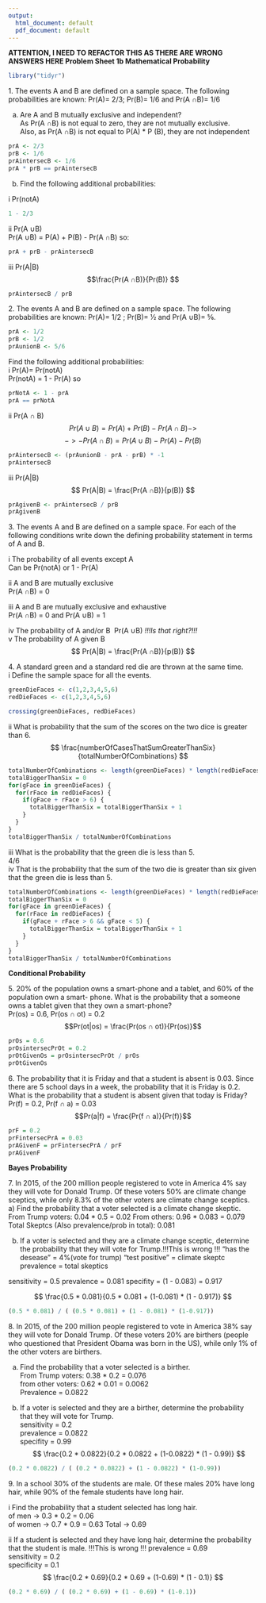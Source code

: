 ```yaml
---
output:
  html_document: default
  pdf_document: default
---
```

**ATTENTION, I NEED TO REFACTOR THIS AS THERE ARE WRONG ANSWERS HERE
Problem Sheet 1b
Mathematical Probability**
```r
library("tidyr")
```
1\. The events A and B are defined on a sample space. The following probabilities are known: Pr(A)=
2/3; Pr(B)= 1/6 and Pr(A ∩B)= 1/6

a) Are A and B mutually exclusive and independent?  
As Pr(A ∩B) is not equal to zero, they are not mutually exclusive.  
Also, as Pr(A ∩B) is not equal to P(A) * P (B), they are not independent
```r
prA <- 2/3
prB <- 1/6
prAintersecB <- 1/6
prA * prB == prAintersecB
```
b) Find the following additional probabilities:
  
i Pr(notA)  
```r
1 - 2/3
```

ii Pr(A ∪B)    
Pr(A ∪B) = P(A) + P(B) - Pr(A ∩B) so:
```r
prA + prB - prAintersecB
```


iii Pr(A\|B)  
$$\frac{Pr(A ∩B)}{Pr(B)} $$
```r
prAintersecB / prB
```
      
2\. The events A and B are defined on a sample space. The following probabilities are known: Pr(A)=
1/2 ; Pr(B)= 1⁄2 and Pr(A ∪B)= 5⁄6.
```r
prA <- 1/2
prB <- 1/2
prAunionB <- 5/6
```
Find the following additional probabilities:  
i Pr(A)= Pr(notA)  
Pr(notA) = 1 - Pr(A) so
```r
prNotA <- 1 - prA 
prA == prNotA
```

ii Pr(A ∩ B)  
$$Pr(A ∪B) = Pr(A) + Pr(B) - Pr(A ∩B) -> $$
$$ -> - Pr(A ∩B) = Pr(A ∪B) - Pr(A) - Pr(B) $$
```r
prAintersecB <- (prAunionB - prA - prB) * -1
prAintersecB
```
iii Pr(A\|B)
$$ Pr(A|B) =  \frac{Pr(A ∩B)}{p(B)} $$
```r
prAgivenB <- prAintersecB / prB
prAgivenB
```  
  
3\. The events A and B are defined on a sample space. For each of the following conditions write down the defining probability statement in terms of A and B.

i The probability of all events except A  
Can be Pr(notA) or 1 - Pr(A)  

ii A and B are mutually exclusive  
Pr(A ∩B) = 0  

iii A and B are mutually exclusive and exhaustive  
Pr(A ∩B) = 0 and Pr(A ∪B) = 1  

iv The probability of A and/or B\  
Pr(A ∪B)  *!!!Is that right?!!!*  
v The probability of A given B  
$$ Pr(A|B) =  \frac{Pr(A ∩B)}{p(B)} $$  



4\. A standard green and a standard red die are thrown at the same time.  
i Define the sample space for all the events.  

```r
greenDieFaces <- c(1,2,3,4,5,6)
redDieFaces <- c(1,2,3,4,5,6)

crossing(greenDieFaces, redDieFaces)
```

ii What is probability that the sum of the scores on the two dice is greater than 6.  
$$ \frac{numberOfCasesThatSumGreaterThanSix}{totalNumberOfCombinations} $$
```r
totalNumberOfCombinations <- length(greenDieFaces) * length(redDieFaces)
totalBiggerThanSix = 0
for(gFace in greenDieFaces) {
  for(rFace in redDieFaces) {
    if(gFace + rFace > 6) {
      totalBiggerThanSix = totalBiggerThanSix + 1 
    }
  }
}
totalBiggerThanSix / totalNumberOfCombinations
```
iii What is the probability that the green die is less than 5.  
4/6  
iv That is the probability that the sum of the two die is greater than six given that the green die is
less than 5.
```r
totalNumberOfCombinations <- length(greenDieFaces) * length(redDieFaces)
totalBiggerThanSix = 0
for(gFace in greenDieFaces) {
  for(rFace in redDieFaces) {
    if(gFace + rFace > 6 && gFace < 5) {
      totalBiggerThanSix = totalBiggerThanSix + 1 
    }
  }
}
totalBiggerThanSix / totalNumberOfCombinations
```

**Conditional Probability**

5\. 20% of the population owns a smart-phone and a tablet, and 60% of the population own a smart-
phone. What is the probability that a someone owns a tablet given that they own a smart-phone?  
Pr(os) = 0.6, Pr(os ∩ ot) = 0.2  
$$Pr(ot|os) = \frac{Pr(os ∩ ot)}{Pr(os)}$$
```r
prOs = 0.6
prOsintersecPrOt = 0.2
prOtGivenOs = prOsintersecPrOt / prOs
prOtGivenOs
```
6\. The probability that it is Friday and that a student is absent is 0.03. Since there are 5 school days in
a week, the probability that it is Friday is 0.2. What is the probability that a student is absent given
that today is Friday?
Pr(f) = 0.2, Pr(f ∩ a) = 0.03
$$Pr(a|f) = \frac{Pr(f ∩ a)}{Pr(f)}$$
```r
prF = 0.2
prFintersecPrA = 0.03
prAGivenF = prFintersecPrA / prF
prAGivenF
```
**Bayes Probability**

7\. In 2015, of the 200 million people registered to vote in America 4% say they will vote for Donald
Trump. Of these voters 50% are climate change sceptics, while only 8.3% of the other voters are
climate change sceptics.  
a) Find the probability that a voter selected is a climate change skeptic.
From Trump voters: 0.04 * 0.5 = 0.02
From others: 0.96 * 0.083 = 0.079
Total Skeptcs (Also prevalence/prob in total): 0.081


b) If a voter is selected and they are a climate change sceptic, determine the probability that they will vote for Trump.!!!This is wrong !!!
"has the desease" = 4%(vote for trump)
"test positive" = climate skeptc 
prevalence = total skeptics

sensitivity = 0.5
prevalence = 0.081
specifity =  (1 - 0.083) = 0.917   


$$ \frac{0.5 * 0.081}{0.5 * 0.081 + (1-0.081) * (1 - 0.917)} $$
```r
(0.5 * 0.081) / ( (0.5 * 0.081) + (1 - 0.081) * (1-0.917))
```



8\. In 2015, of the 200 million people registered to vote in America 38% say they will vote for Donald
Trump. Of these voters 20% are birthers (people who questioned that President Obama was born in
the US), while only 1% of the other voters are birthers.

a) Find the probability that a voter selected is a birther.  
From Trump voters: 0.38 * 0.2 = 0.076  
from other voters: 0.62 * 0.01 = 0.0062  
Prevalence = 0.0822  

b) If a voter is selected and they are a birther, determine the probability that they will vote for
Trump.  
sensitivity = 0.2   
prevalence = 0.0822  
specifity = 0.99  
$$ \frac{0.2 * 0.0822}{0.2 * 0.0822 + (1-0.0822) * (1 - 0.99)} $$
```r
(0.2 * 0.0822) / ( (0.2 * 0.0822) + (1 - 0.0822) * (1-0.99))
```

9\. In a school 30% of the students are male. Of these males 20% have long hair, while 90% of the
female students have long hair.

i Find the probability that a student selected has long hair.\
of men -> 0.3 * 0.2 = 0.06  
of women -> 0.7 * 0.9 = 0.63
Total -> 0.69  

ii If a student is selected and they have long hair, determine the probability that the student is male.  !!!This is wrong !!!
prevalence = 0.69  
sensitivity = 0.2  
specificity = 0.1  
$$ \frac{0.2 * 0.69}{0.2 * 0.69 + (1-0.69) * (1 - 0.1)} $$  
  

```r
(0.2 * 0.69) / ( (0.2 * 0.69) + (1 - 0.69) * (1-0.1))
```
